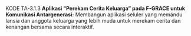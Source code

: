 KODE TA-3.1.3  **Aplikasi "Perekam Cerita Keluarga" pada F-GRACE untuk Komunikasi Antargenerasi:** Membangun aplikasi seluler yang memandu lansia dan anggota keluarga yang lebih muda untuk merekam cerita dan kenangan bersama secara interaktif.


